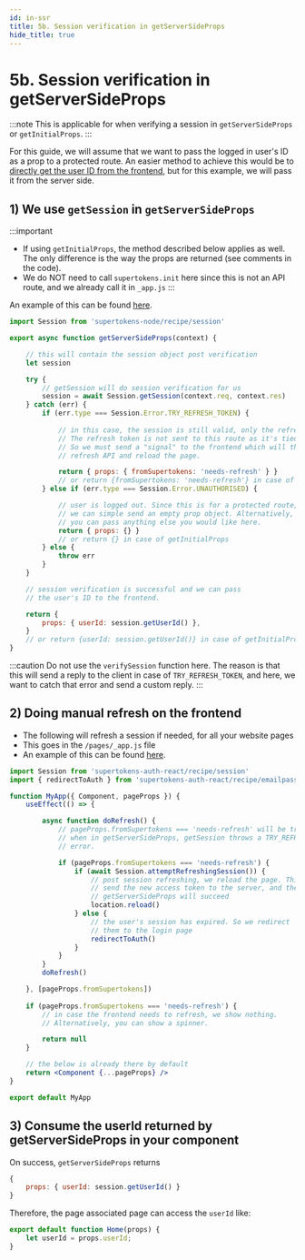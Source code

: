 ```yaml
---
id: in-ssr
title: 5b. Session verification in getServerSideProps
hide_title: true
---
```



# 5b. Session verification in getServerSideProps

:::note
This is applicable for when verifying a session in `getServerSideProps` or `getInitialProps`.
:::

For this guide, we will assume that we want to pass the logged in user's ID as a prop to a protected route. An easier method to achieve this would be to [directly get the user ID from the frontend](../../common-customizations/sessions/user-information-front-end), but for this example, we will pass it from the server side.

## 1) We use `getSession` in `getServerSideProps`

:::important
- If using `getInitialProps`, the method described below applies as well. The only difference is the way the props are returned (see comments in the code).
- We do NOT need to call `supertokens.init` here since this is not an API route, and we already call it in `_app.js`
:::

An example of this can be found [here](https://github.com/supertokens/next.js/blob/canary/examples/with-supertokens/pages/index.js#L15).

<BackendSDKTabs>
<TabItem value="nodejs">

```jsx
import Session from 'supertokens-node/recipe/session'

export async function getServerSideProps(context) {

    // this will contain the session object post verification
    let session

    try {
        // getSession will do session verification for us
        session = await Session.getSession(context.req, context.res)
    } catch (err) {
        if (err.type === Session.Error.TRY_REFRESH_TOKEN) {
            
            // in this case, the session is still valid, only the refresh token has expired.
            // The refresh token is not sent to this route as it's tied to the /api/auth/session/refresh API paths.
            // So we must send a "signal" to the frontend which will then call the 
            // refresh API and reload the page.

            return { props: { fromSupertokens: 'needs-refresh' } }
            // or return {fromSupertokens: 'needs-refresh'} in case of getInitialProps
        } else if (err.type === Session.Error.UNAUTHORISED) {

            // user is logged out. Since this is for a protected route,
            // we can simple send an empty prop object. Alternatively,
            // you can pass anything else you would like here.
            return { props: {} }
            // or return {} in case of getInitialProps
        } else {
            throw err
        }
    }

    // session verification is successful and we can pass
    // the user's ID to the frontend.

    return {
        props: { userId: session.getUserId() },
    }
    // or return {userId: session.getUserId()} in case of getInitialProps
}
```
</TabItem>
</BackendSDKTabs>

:::caution
Do not use the `verifySession` function here. The reason is that this will send a reply to the client in case of `TRY_REFRESH_TOKEN`, and here, we want to catch that error and send a custom reply.
:::

## 2) Doing manual refresh on the frontend

- The following will refresh a session if needed, for all your website pages
- This goes in the `/pages/_app.js` file
- An example of this can be found [here](https://github.com/supertokens/next.js/blob/canary/examples/with-supertokens/pages/_app.js#L16).

```jsx title="/pages/_app.js"
import Session from 'supertokens-auth-react/recipe/session'
import { redirectToAuth } from 'supertokens-auth-react/recipe/emailpassword'

function MyApp({ Component, pageProps }) {
    useEffect(() => {

        async function doRefresh() {
            // pageProps.fromSupertokens === 'needs-refresh' will be true
            // when in getServerSideProps, getSession throws a TRY_REFRESH_TOKEN
            // error.

            if (pageProps.fromSupertokens === 'needs-refresh') {
                if (await Session.attemptRefreshingSession()) {
                    // post session refreshing, we reload the page. This will
                    // send the new access token to the server, and then 
                    // getServerSideProps will succeed
                    location.reload()
                } else {
                    // the user's session has expired. So we redirect
                    // them to the login page
                    redirectToAuth()
                }
            }
        }
        doRefresh()

    }, [pageProps.fromSupertokens])
    
    if (pageProps.fromSupertokens === 'needs-refresh') {
        // in case the frontend needs to refresh, we show nothing.
        // Alternatively, you can show a spinner.

        return null
    }

    // the below is already there by default
    return <Component {...pageProps} />
}

export default MyApp
```

## 3) Consume the userId returned by getServerSideProps in your component

On success, `getServerSideProps` returns
```jsx
{
    props: { userId: session.getUserId() }
}
```

Therefore, the page associated page can access the `userId` like:

```jsx
export default function Home(props) {
    let userId = props.userId;
}
```
